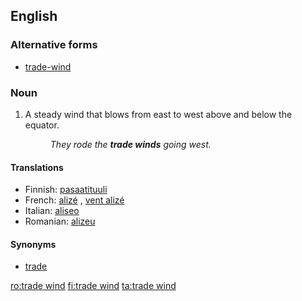 ==English==

===Alternative forms===
* [[trade-wind]]

===Noun===
{{en-noun|sg=[[trade]] [[wind]]}}

# A steady wind that blows from east to west above and below the equator.
#: ''They rode the '''trade winds''' going west.''

====Translations====
{{trans-top|steady wind}}
*Finnish: [[pasaatituuli]]
*French: [[alizé]] {{m}}, [[vent alizé]] {{m}}
*Italian: [[aliseo]] {{m}}
*Romanian: [[alizeu]] {{n}}
{{trans-bottom}}

====Synonyms====
* [[trade]]

[[ro:trade wind]]
[[fi:trade wind]]
[[ta:trade wind]]